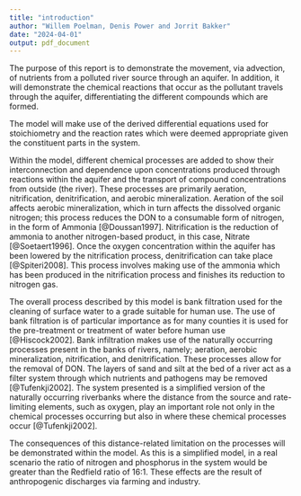 ```yaml
---
title: "introduction"
author: "Willem Poelman, Denis Power and Jorrit Bakker"
date: "2024-04-01"
output: pdf_document
---
```


The purpose of this report is to demonstrate the movement, via advection, of nutrients from a polluted river source through an aquifer. In addition, it will demonstrate the chemical reactions that occur as the pollutant travels through the aquifer, differentiating the different compounds which are formed.

The model will make use of the derived differential equations used for stoichiometry and the reaction rates which were deemed appropriate given the constituent parts in the system.

Within the model, different chemical processes are added to show their interconnection and dependence upon concentrations produced through reactions within the aquifer and the transport of compound concentrations from outside (the river). These processes are primarily aeration, nitrification, denitrification, and aerobic mineralization. Aeration of the soil affects aerobic mineralization, which in turn affects the dissolved organic nitrogen; this process reduces the DON to a consumable form of nitrogen, in the form of Ammonia [@Doussan1997]. Nitrification is the reduction of ammonia to another nitrogen-based product, in this case, Nitrate [@Soetaert1996]. Once the oxygen concentration within the aquifer has been lowered by the nitrification process, denitrification can take place [@Spiteri2008]. This process involves making use of the ammonia which has been produced in the nitrification process and finishes its reduction to nitrogen gas.

The overall process described by this model is bank filtration used for the cleaning of surface water to a grade suitable for human use. The use of bank filtration is of particular importance as for many counties it is used for the pre-treatment or treatment of water before human use [@Hiscock2002]. Bank infiltration makes use of the naturally occurring processes present in the banks of rivers, namely; aeration, aerobic mineralization, nitrification, and denitrification. These processes allow for the removal of DON. The layers of sand and silt at the bed of a river act as a filter system through which nutrients and pathogens may be removed [@Tufenkji2002]. The system presented is a simplified version of the naturally occurring riverbanks where the distance from the source and rate-limiting elements, such as oxygen, play an important role not only in the chemical processes occurring but also in where these chemical processes occur [@Tufenkji2002].

The consequences of this distance-related limitation on the processes will be demonstrated within the model. As this is a simplified model, in a real scenario the ratio of nitrogen and phosphorus in the system would be greater than the Redfield ratio of 16:1. These effects are the result of anthropogenic discharges via farming and industry.
